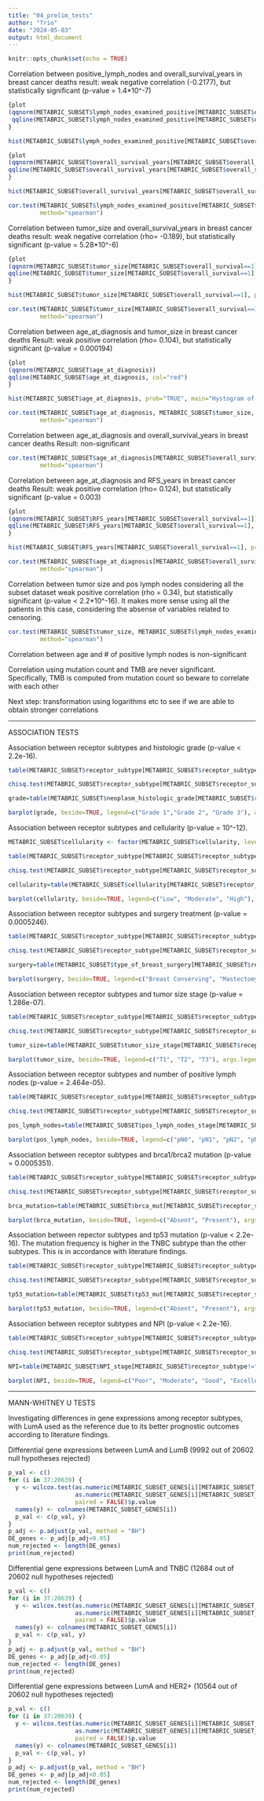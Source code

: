 ```yaml
---
title: "04_prelim_tests"
author: "Trio"
date: "2024-05-03"
output: html_document
---
```


```r
knitr::opts_chunk$set(echo = TRUE)
```

Correlation between positive_lymph_nodes and overall_survival_years in breast cancer deaths
result: weak negative correlation (-0.2177), but statistically significant (p-value = 1.4*10^-7)

```r
{plot
(qqnorm(METABRIC_SUBSET$lymph_nodes_examined_positive[METABRIC_SUBSET$overall_survival==1]))
 qqline(METABRIC_SUBSET$lymph_nodes_examined_positive[METABRIC_SUBSET$overall_survival==1], col="red")
}

hist(METABRIC_SUBSET$lymph_nodes_examined_positive[METABRIC_SUBSET$overall_survival==1], prob=TRUE, main="Hystogram of Pos Lymph Nodes")

{plot
(qqnorm(METABRIC_SUBSET$overall_survival_years[METABRIC_SUBSET$overall_survival==1]))
qqline(METABRIC_SUBSET$overall_survival_years[METABRIC_SUBSET$overall_survival==1], col="red")
}

hist(METABRIC_SUBSET$overall_survival_years[METABRIC_SUBSET$overall_survival==1], prob=TRUE, main="Hystogram of OS")

cor.test(METABRIC_SUBSET$lymph_nodes_examined_positive[METABRIC_SUBSET$overall_survival==1], METABRIC_SUBSET$overall_survival_years[METABRIC_SUBSET$overall_survival==1], 
         method="spearman")
```
Correlation between tumor_size and overall_survival_years in breast cancer deaths
result: weak negative correlation (rho= -0.189), but statistically significant (p-value = 5.28*10^-6)

```r
{plot
(qqnorm(METABRIC_SUBSET$tumor_size[METABRIC_SUBSET$overall_survival==1]))
qqline(METABRIC_SUBSET$tumor_size[METABRIC_SUBSET$overall_survival==1], col="red")
}

hist(METABRIC_SUBSET$tumor_size[METABRIC_SUBSET$overall_survival==1], prob=TRUE, main="Hystogram of Tumor size")

cor.test(METABRIC_SUBSET$tumor_size[METABRIC_SUBSET$overall_survival==1], METABRIC_SUBSET$overall_survival_years[METABRIC_SUBSET$overall_survival==1], 
         method="spearman")

```
Correlation between age_at_diagnosis and tumor_size in breast cancer deaths
Result: weak positive correlation (rho= 0.104), but statistically significant (p-value = 0.000194)

```r
{plot
(qqnorm(METABRIC_SUBSET$age_at_diagnosis))
qqline(METABRIC_SUBSET$age_at_diagnosis, col="red")
}

hist(METABRIC_SUBSET$age_at_diagnosis, prob="TRUE", main="Hystogram of Age at diagnosis")

cor.test(METABRIC_SUBSET$age_at_diagnosis, METABRIC_SUBSET$tumor_size, 
         method="spearman")

```
Correlation between age_at_diagnosis and overall_survival_years in breast cancer deaths
Result: non-significant

```r
cor.test(METABRIC_SUBSET$age_at_diagnosis[METABRIC_SUBSET$overall_survival==1], METABRIC_SUBSET$overall_survival_years[METABRIC_SUBSET$overall_survival==1], 
         method="spearman")

```
Correlation between age_at_diagnosis and RFS_years in breast cancer deaths
Result: weak positive correlation (rho= 0.124), but statistically significant (p-value = 0.003)

```r
{plot
(qqnorm(METABRIC_SUBSET$RFS_years[METABRIC_SUBSET$overall_survival==1]))
qqline(METABRIC_SUBSET$RFS_years[METABRIC_SUBSET$overall_survival==1], col="red")
}

hist(METABRIC_SUBSET$RFS_years[METABRIC_SUBSET$overall_survival==1], prob="TRUE", main="Hystogram of RFS years")

cor.test(METABRIC_SUBSET$age_at_diagnosis[METABRIC_SUBSET$overall_survival==1], METABRIC_SUBSET$RFS_years[METABRIC_SUBSET$overall_survival==1], 
         method="spearman")
```

Correlation between tumor size and pos lymph nodes considering all the subset dataset
weak positive correlation (rho = 0.34), but statistically significant (p-value < 2.2*10^-16).
It makes more sense using all the patients in this case, considering the absense of variables related to censoring.

```r
cor.test(METABRIC_SUBSET$tumor_size, METABRIC_SUBSET$lymph_nodes_examined_positive, 
         method="spearman")
```
Correlation between age and # of positive lymph nodes is non-significant

Correlation using mutation count and TMB are never significant. Specifically, 
TMB is computed from mutation count so beware to correlate with each other

Next step: transformation using logarithms etc to see if we are able to obtain stronger correlations

---------------------------------------------------------------------------------------

ASSOCIATION TESTS

Association between receptor subtypes and histologic grade (p-value < 2.2e-16). 

```r
table(METABRIC_SUBSET$receptor_subtype[METABRIC_SUBSET$receptor_subtype!="NC"], METABRIC_SUBSET$neoplasm_histologic_grade[METABRIC_SUBSET$receptor_subtype!="NC"])

chisq.test(METABRIC_SUBSET$receptor_subtype[METABRIC_SUBSET$receptor_subtype!="NC"], METABRIC_SUBSET$neoplasm_histologic_grade[METABRIC_SUBSET$receptor_subtype!="NC"], correct=FALSE)

grade=table(METABRIC_SUBSET$neoplasm_histologic_grade[METABRIC_SUBSET$receptor_subtype!="NC"], METABRIC_SUBSET$receptor_subtype[METABRIC_SUBSET$receptor_subtype!="NC"])

barplot(grade, beside=TRUE, legend=c("Grade 1","Grade 2", "Grade 3"), args.legend=list(x="topleft"), main="Neoplasm Histologic Grade")
```
Association between receptor subtypes and cellularity (p-value = 10^-12). 

```r
METABRIC_SUBSET$cellularity <- factor(METABRIC_SUBSET$cellularity, level=c("Low", "Moderate", "High"))

table(METABRIC_SUBSET$receptor_subtype[METABRIC_SUBSET$receptor_subtype!="NC"], METABRIC_SUBSET$cellularity[METABRIC_SUBSET$receptor_subtype!="NC"])

chisq.test(METABRIC_SUBSET$receptor_subtype[METABRIC_SUBSET$receptor_subtype!="NC"], METABRIC_SUBSET$cellularity[METABRIC_SUBSET$receptor_subtype!="NC"], correct=FALSE)

cellularity=table(METABRIC_SUBSET$cellularity[METABRIC_SUBSET$receptor_subtype!="NC"], METABRIC_SUBSET$receptor_subtype[METABRIC_SUBSET$receptor_subtype!="NC"])

barplot(cellularity, beside=TRUE, legend=c("Low", "Moderate", "High"), args.legend=list(x="topleft"), main="Cellularity")


```
Association between receptor subtypes and surgery treatment (p-value = 0.0005246).

```r
table(METABRIC_SUBSET$receptor_subtype[METABRIC_SUBSET$receptor_subtype!="NC" & METABRIC_SUBSET$type_of_breast_surgery!=""], METABRIC_SUBSET$type_of_breast_surgery[METABRIC_SUBSET$receptor_subtype!="NC" & METABRIC_SUBSET$type_of_breast_surgery!=""])

chisq.test(METABRIC_SUBSET$receptor_subtype[METABRIC_SUBSET$receptor_subtype!="NC" & METABRIC_SUBSET$type_of_breast_surgery!=""], METABRIC_SUBSET$type_of_breast_surgery[METABRIC_SUBSET$receptor_subtype!="NC" & METABRIC_SUBSET$type_of_breast_surgery!=""], correct=FALSE)

surgery=table(METABRIC_SUBSET$type_of_breast_surgery[METABRIC_SUBSET$receptor_subtype!="NC" & METABRIC_SUBSET$type_of_breast_surgery!=""], METABRIC_SUBSET$receptor_subtype[METABRIC_SUBSET$receptor_subtype!="NC" & METABRIC_SUBSET$type_of_breast_surgery!=""])

barplot(surgery, beside=TRUE, legend=c("Breast Conserving", "Mastectomy"), args.legend=list(x="topleft"), main="Surgery Treatment")
```
Association between receptor subtypes and tumor size stage (p-value = 1.286e-07).

```r
table(METABRIC_SUBSET$receptor_subtype[METABRIC_SUBSET$receptor_subtype!="NC"], METABRIC_SUBSET$tumor_size_stage[METABRIC_SUBSET$receptor_subtype!="NC"])

chisq.test(METABRIC_SUBSET$receptor_subtype[METABRIC_SUBSET$receptor_subtype!="NC"], METABRIC_SUBSET$tumor_size_stage[METABRIC_SUBSET$receptor_subtype!="NC"], correct=FALSE)

tumor_size=table(METABRIC_SUBSET$tumor_size_stage[METABRIC_SUBSET$receptor_subtype!="NC"], METABRIC_SUBSET$receptor_subtype[METABRIC_SUBSET$receptor_subtype!="NC"])

barplot(tumor_size, beside=TRUE, legend=c("T1", "T2", "T3"), args.legend=list(x="topleft"), main="Tumor size")
```
Association between receptor subtypes and number of positive lymph nodes (p-value = 2.464e-05).

```r
table(METABRIC_SUBSET$receptor_subtype[METABRIC_SUBSET$receptor_subtype!="NC"], METABRIC_SUBSET$pos_lymph_nodes_stage[METABRIC_SUBSET$receptor_subtype!="NC"])

chisq.test(METABRIC_SUBSET$receptor_subtype[METABRIC_SUBSET$receptor_subtype!="NC"], METABRIC_SUBSET$pos_lymph_nodes_stage[METABRIC_SUBSET$receptor_subtype!="NC"], correct=FALSE)

pos_lymph_nodes=table(METABRIC_SUBSET$pos_lymph_nodes_stage[METABRIC_SUBSET$receptor_subtype!="NC"], METABRIC_SUBSET$receptor_subtype[METABRIC_SUBSET$receptor_subtype!="NC"])

barplot(pos_lymph_nodes, beside=TRUE, legend=c("pN0", "pN1", "pN2", "pN3"), args.legend=list(x="topleft"), main="Number of Positive Lymph Nodes")
```
Association between receptor subtypes and brca1/brca2 mutation (p-value = 0.0005351).

```r
table(METABRIC_SUBSET$receptor_subtype[METABRIC_SUBSET$receptor_subtype!="NC"], METABRIC_SUBSET$brca_mut[METABRIC_SUBSET$receptor_subtype!="NC"])

chisq.test(METABRIC_SUBSET$receptor_subtype[METABRIC_SUBSET$receptor_subtype!="NC"], METABRIC_SUBSET$brca_mut[METABRIC_SUBSET$receptor_subtype!="NC"], correct=FALSE)

brca_mutation=table(METABRIC_SUBSET$brca_mut[METABRIC_SUBSET$receptor_subtype!="NC"], METABRIC_SUBSET$receptor_subtype[METABRIC_SUBSET$receptor_subtype!="NC"])

barplot(brca_mutation, beside=TRUE, legend=c("Absent", "Present"), args.legend=list(x="topleft"), main="BRCA1 or BRCA2 mutation")
```
Association between repector subtypes and tp53 mutation (p-value < 2.2e-16). The mutation frequency is higher in the TNBC subtype than the other subtypes. This is in accordance with literature findings.

```r
table(METABRIC_SUBSET$receptor_subtype[METABRIC_SUBSET$receptor_subtype!="NC"], METABRIC_SUBSET$tp53_mut[METABRIC_SUBSET$receptor_subtype!="NC"])

chisq.test(METABRIC_SUBSET$receptor_subtype[METABRIC_SUBSET$receptor_subtype!="NC"], METABRIC_SUBSET$tp53_mut[METABRIC_SUBSET$receptor_subtype!="NC"], correct=FALSE)

tp53_mutation=table(METABRIC_SUBSET$tp53_mut[METABRIC_SUBSET$receptor_subtype!="NC"], METABRIC_SUBSET$receptor_subtype[METABRIC_SUBSET$receptor_subtype!="NC"])

barplot(tp53_mutation, beside=TRUE, legend=c("Absent", "Present"), args.legend=list(x="topleft"), main="TP53 mutation")
```
Association between receptor subtypes and NPI (p-value < 2.2e-16).

```r
table(METABRIC_SUBSET$receptor_subtype[METABRIC_SUBSET$receptor_subtype!="NC"], METABRIC_SUBSET$NPI_stage[METABRIC_SUBSET$receptor_subtype!="NC"])

chisq.test(METABRIC_SUBSET$receptor_subtype[METABRIC_SUBSET$receptor_subtype!="NC"], METABRIC_SUBSET$NPI_stage[METABRIC_SUBSET$receptor_subtype!="NC"], correct=FALSE)

NPI=table(METABRIC_SUBSET$NPI_stage[METABRIC_SUBSET$receptor_subtype!="NC"], METABRIC_SUBSET$receptor_subtype[METABRIC_SUBSET$receptor_subtype!="NC"])

barplot(NPI, beside=TRUE, legend=c("Poor", "Moderate", "Good", "Excellent"), args.legend=list(x="topleft"), main="Nottingham Prognostic Index")
```

---------------------------------------------------------------------------------------

MANN-WHITNEY U TESTS

Investigating differences in gene expressions among receptor subtypes, with LumA used as the reference due to its better prognostic outcomes according to literature findings.


Differential gene expressions between LumA and LumB (9992 out of 20602 null hypotheses rejected)

```r
p_val <- c()
for (i in 37:20639) {
  y <- wilcox.test(as.numeric(METABRIC_SUBSET_GENES[i][METABRIC_SUBSET_GENES$receptor_subtype=='LumA',]), 
                   as.numeric(METABRIC_SUBSET_GENES[i][METABRIC_SUBSET_GENES$receptor_subtype=='LumB',]), 
                   paired = FALSE)$p.value
  names(y) <- colnames(METABRIC_SUBSET_GENES[i])
  p_val <- c(p_val, y)
}
p_adj <- p.adjust(p_val, method = "BH")
DE_genes <- p_adj[p_adj<0.05]
num_rejected <- length(DE_genes)
print(num_rejected)
```

Differential gene expressions between LumA and TNBC (12684 out of 20602 null hypotheses rejected)

```r
p_val <- c()
for (i in 37:20639) {
  y <- wilcox.test(as.numeric(METABRIC_SUBSET_GENES[i][METABRIC_SUBSET_GENES$receptor_subtype=='LumA',]), 
                   as.numeric(METABRIC_SUBSET_GENES[i][METABRIC_SUBSET_GENES$receptor_subtype=='TNBC',]), 
                   paired = FALSE)$p.value
  names(y) <- colnames(METABRIC_SUBSET_GENES[i])
  p_val <- c(p_val, y)
}
p_adj <- p.adjust(p_val, method = "BH")
DE_genes <- p_adj[p_adj<0.05]
num_rejected <- length(DE_genes)
print(num_rejected)
```

Differential gene expressions between LumA and HER2+ (10564 out of 20602 null hypotheses rejected)

```r
p_val <- c()
for (i in 37:20639) {
  y <- wilcox.test(as.numeric(METABRIC_SUBSET_GENES[i][METABRIC_SUBSET_GENES$receptor_subtype=='LumA',]), 
                   as.numeric(METABRIC_SUBSET_GENES[i][METABRIC_SUBSET_GENES$receptor_subtype=='HER2+',]), 
                   paired = FALSE)$p.value
  names(y) <- colnames(METABRIC_SUBSET_GENES[i])
  p_val <- c(p_val, y)
}
p_adj <- p.adjust(p_val, method = "BH")
DE_genes <- p_adj[p_adj<0.05]
num_rejected <- length(DE_genes)
print(num_rejected)
```

